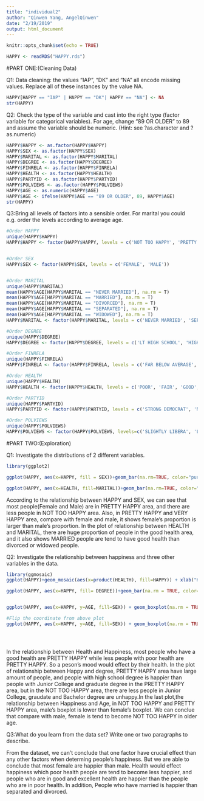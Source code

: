```yaml
---
title: "individual2"
author: "Qinwen Yang, AngelQinwen"
date: "2/19/2019"
output: html_document
---
```



```r
knitr::opts_chunk$set(echo = TRUE)
```


```r
HAPPY <- readRDS("HAPPY.rds")
```

#PART ONE:(Cleaning Data)

Q1: Data cleaning: the values “IAP”, “DK” and “NA” all encode missing values. Replace all of these instances by the value NA.
```r
HAPPY[HAPPY == "IAP" | HAPPY == "DK"| HAPPY == "NA"] <- NA
str(HAPPY)

```

Q2: Check the type of the variable and cast into the right type (factor variable for categorical variables). For age, change “89 OR OLDER” to 89 and assume the variable should be numeric. (Hint: see ?as.character and ?as.numeric)
```r

HAPPY$HAPPY <- as.factor(HAPPY$HAPPY)
HAPPY$SEX <- as.factor(HAPPY$SEX)
HAPPY$MARITAL <- as.factor(HAPPY$MARITAL)
HAPPY$DEGREE <- as.factor(HAPPY$DEGREE)
HAPPY$FINRELA <- as.factor(HAPPY$FINRELA)
HAPPY$HEALTH <- as.factor(HAPPY$HEALTH)
HAPPY$PARTYID <- as.factor(HAPPY$PARTYID)
HAPPY$POLVIEWS <- as.factor(HAPPY$POLVIEWS)
HAPPY$AGE <- as.numeric(HAPPY$AGE)
HAPPY$AGE <- ifelse(HAPPY$AGE == "89 OR OLDER", 89, HAPPY$AGE)
str(HAPPY)

```

Q3:Bring all levels of factors into a sensible order. For marital you could e.g. order the levels according to average age.
```r
#Order HAPPY
unique(HAPPY$HAPPY)
HAPPY$HAPPY <- factor(HAPPY$HAPPY, levels = c('NOT TOO HAPPY', 'PRETTY HAPPY', 'VERY HAPPY'))


#Order SEX
HAPPY$SEX <- factor(HAPPY$SEX, levels = c('FEMALE', 'MALE'))


#Order MARITAL
unique(HAPPY$MARITAL)
mean(HAPPY$AGE[HAPPY$MARITAL == "NEVER MARRIED"], na.rm = T)
mean(HAPPY$AGE[HAPPY$MARITAL == "MARRIED"], na.rm = T)
mean(HAPPY$AGE[HAPPY$MARITAL == "DIVORCED"], na.rm = T)
mean(HAPPY$AGE[HAPPY$MARITAL == "SEPARATED"], na.rm = T)
mean(HAPPY$AGE[HAPPY$MARITAL == "WIDOWED"], na.rm = T)
HAPPY$MARITAL <- factor(HAPPY$MARITAL, levels = c('NEVER MARRIED', 'SEPARATED', 'MARRIED', 'DIVORCED', 'WIDOWED'))

#Order DEGREE
unique(HAPPY$DEGREE)
HAPPY$DEGREE <- factor(HAPPY$DEGREE, levels = c('LT HIGH SCHOOL', 'HIGH SCHOOL','JUNIOR COLLEGE', 'BACHELOR', 'GRADUATE'))

#Order FINRELA
unique(HAPPY$FINRELA)
HAPPY$FINRELA <- factor(HAPPY$FINRELA, levels = c('FAR BELOW AVERAGE', 'BELOW AVERAGE', 'AVERAGE', 'ABOVE AVERAGE', 'FAR ABOVE AVERAGE'))

#Order HEALTH
unique(HAPPY$HEALTH)
HAPPY$HEALTH <- factor(HAPPY$HEALTH, levels = c('POOR', 'FAIR', 'GOOD', 'EXCELLENT'))

#Order PARTYID
unique(HAPPY$PARTYID)
HAPPY$PARTYID <- factor(HAPPY$PARTYID, levels = c('STRONG DEMOCRAT', 'NOT STR DEMOCRAT', 'IND,NEAR DEM","INDEPENDENT', 'IND,NEAR REP','NOT STR REPUBLICAN', 'STRONG REPUBLICAN', 'INDEPENDENT'))

#Order POLVIEWS
unique(HAPPY$POLVIEWS)
HAPPY$POLVIEWS <- factor(HAPPY$POLVIEWS, levels=c('SLIGHTLY LIBERA', 'LIBERA', 'EXTREMELY LIBERAL', 'MODERATE', 'SLGHTLY CONSERVATIVE', 'CONSERVATIVE','EXTRMLY CONSERVATIVE'))


```

#PART TWO:(Exploration)

Q1: Investigate the distributions of 2 different variables.
```r
library(ggplot2)

ggplot(HAPPY, aes(x=HAPPY, fill = SEX))+geom_bar(na.rm=TRUE, color="purple",size=0.5)+ylab('Total Number')+xlab('Happiness')+ggtitle("Relationship between HAPPY and SEX")

ggplot(HAPPY, aes(x=HEALTH, fill=MARITAL))+geom_bar(na.rm=TRUE, color="black",size=0.3)+ ylab('Total Number')+xlab("Health")+ggtitle("Relationship between HEALTH and MARITAL")
```
According to the relationship between HAPPY and SEX, we can see that most people(Female and Male) are in PRETTY HAPPY area, and there are less people in NOT TOO HAPPY area. Also, in PRETTY HAPPY and VERY HAPPY area, compare with female and male, it shows female's proportion is larger than male's proportion. In the plot of relationship between HEALTH and MARITAL, there are huge proportion of people in the good health area, and it also shows MARRIED people are tend to have good health than divorced or widowed people.

Q2: Investigate the relationship between happiness and three other variables in the data.
```r
library(ggmosaic)
ggplot(HAPPY)+geom_mosaic(aes(x=product(HEALTH), fill=HAPPY)) + xlab("Health") + ylab("Happiness") + ggtitle("Relationship between Health and Happiness") + guides(fill=guide_legend(title="Happiness Level"))

ggplot(HAPPY, aes(x=HAPPY, fill= DEGREE))+geom_bar(na.rm = TRUE, color="black", size = 0.3)+xlab('Happiness')+ylab('Total Number')+ggtitle("Relationship between Happy and degree")


ggplot(HAPPY, aes(x=HAPPY, y=AGE, fill=SEX)) + geom_boxplot(na.rm = TRUE, size=0.3)+ xlab("Happiness")+ ggtitle("Happiness and Age") + ylab("Age") 

#Flip the coordinate from above plot
ggplot(HAPPY, aes(x=HAPPY, y=AGE, fill=SEX)) + geom_boxplot(na.rm = TRUE, size=0.3)+ xlab("Happiness")+ ggtitle("Happiness and Age") + ylab("Age")+coord_flip() 





```
In the relationship between Health and Happiness, most people who have a good health are PRETTY HAPPY while less people with poor health are PRETTY HAPPY. So a peson's mood would effect by their health. In the plot of relationship between Happy and degree, PRETTY HAPPY area have large amount of people, and people with high school degree is happier than people with Junior College and graduate degree in the PRETTY HAPPY area, but in the NOT TOO HAPPY area, there are less people in Junior College, graudate and Bachelor degree are unhappy.In the last plot,the relationship between Happiness and Age, in NOT TOO HAPPY and PRETTY HAPPY area, male's boxplot is lower than female's boxplot. We can conclue that compare with male, female is tend to become NOT TOO HAPPY in older age.



Q3:What do you learn from the data set? Write one or two paragraphs to describe.

From the dataset, we can't conclude that one factor have crucial effect than any other factors when determing people's happiness. But we are able to conclude that most female are happier than male. Health would effect happiness which poor health people are tend to become less happier, and people who are in good and excellent health are happier than the people who are in poor health. In addition, People who have married is happier than separated and divorced.




